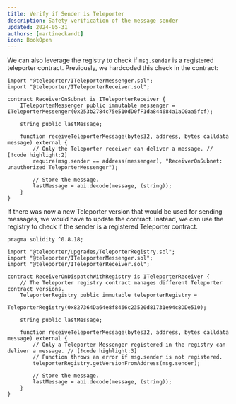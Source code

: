 ```yaml
---
title: Verify if Sender is Teleporter
description: Safety verification of the message sender
updated: 2024-05-31
authors: [martineckardt]
icon: BookOpen
---
```


We can also leverage the registry to check if `msg.sender` is a registered teleporter contract. Previously, we hardcoded this check in the contract:

```solidity
import "@teleporter/ITeleporterMessenger.sol";
import "@teleporter/ITeleporterReceiver.sol";

contract ReceiverOnSubnet is ITeleporterReceiver {
    ITeleporterMessenger public immutable messenger = ITeleporterMessenger(0x253b2784c75e510dD0fF1da844684a1aC0aa5fcf);

    string public lastMessage;

    function receiveTeleporterMessage(bytes32, address, bytes calldata message) external {
        // Only the Teleporter receiver can deliver a message. // [!code highlight:2]
        require(msg.sender == address(messenger), "ReceiverOnSubnet: unauthorized TeleporterMessenger");

        // Store the message.
        lastMessage = abi.decode(message, (string));
    }
}
```

If there was now a new Teleporter version that would be used for sending messages, we would have to update the contract. Instead, we can use the registry to check if the sender is a registered Teleporter contract. 

```solidity
pragma solidity ^0.8.18;

import "@teleporter/upgrades/TeleporterRegistry.sol";
import "@teleporter/ITeleporterMessenger.sol";
import "@teleporter/ITeleporterReceiver.sol";

contract ReceiverOnDispatchWithRegistry is ITeleporterReceiver {
    // The Teleporter registry contract manages different Teleporter contract versions.
    TeleporterRegistry public immutable teleporterRegistry =
        TeleporterRegistry(0x827364Da64e8f8466c23520d81731e94c8DDe510);

    string public lastMessage;

    function receiveTeleporterMessage(bytes32, address, bytes calldata message) external {
        // Only a Teleporter Messenger registered in the registry can deliver a message. // [!code highlight:3]
        // Function throws an error if msg.sender is not registered.
        teleporterRegistry.getVersionFromAddress(msg.sender);

        // Store the message.
        lastMessage = abi.decode(message, (string));
    }
}
```

```solidity